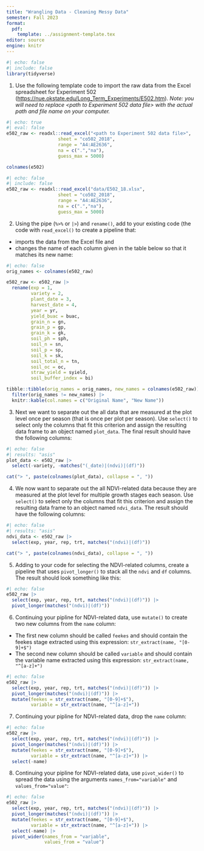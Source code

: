 ```yaml
---
title: "Wrangling Data - Cleaning Messy Data"
semester: Fall 2023
format:
  pdf:
    template: ../assignment-template.tex
editor: source
engine: knitr
---
```


```r
#| echo: false
#| include: false
library(tidyverse)
```

1. Use the following template code to import the raw data from the Excel spreadsheet for Experiment 502 ([https://nue.okstate.edu/Long_Term_Experiments/E502.htm](https://nue.okstate.edu/Long_Term_Experiments/E502.htm)). *Note: you will need to replace <path to Experiment 502 data file> with the actual path and file name on your computer.*

```r
#| echo: true
#| eval: false
e502_raw <- readxl::read_excel("<path to Experiment 502 data file>",
                   sheet = "co502_2018",
                   range = "A4:AE2636",
                   na = c(".","na"),
                   guess_max = 5000)

colnames(e502)
```

```r
#| echo: false
#| include: false
e502_raw <- readxl::read_excel("data/E502_18.xlsx",
                   sheet = "co502_2018",
                   range = "A4:AE2636",
                   na = c(".","na"),
                   guess_max = 5000)
```


2. Using the pipe (`%>%` or `|>`) and `rename()`, add to your existing code (the code with `read_excel()` to create a pipeline that:
- imports the data from the Excel file and
- changes the name of each column given in the table below so that it matches its new name:

```r
#| echo: false
orig_names <- colnames(e502_raw)

e502_raw <- e502_raw |> 
  rename(exp = 1,
         variety = 2,
         plant_date = 3,
         harvest_date = 4,
         year = yr,
         yield_buac = buac,
         grain_n = gn,
         grain_p = gp,
         grain_k = gk,
         soil_ph = sph,
         soil_n = sn,
         soil_p = sp,
         soil_k = sk,
         soil_total_n = tn,
         soil_oc = oc,
         straw_yield = syield,
         soil_buffer_index = bi)

tibble::tibble(orig_names = orig_names, new_names = colnames(e502_raw)) |> 
  filter(orig_names != new_names) |> 
  knitr::kable(col.names = c("Original Name", "New Name"))
```

3. Next we want to separate out the all data that are measured at the plot level once per season (that is once per plot per season). Use `select()` to select only the columns that fit this criterion and assign the resulting data frame to an object named `plot_data`. The final result should have the following columns:

```r
#| echo: false
#| results: "asis"
plot_data <- e502_raw |> 
  select(-variety, -matches("(_date)|(ndvi)|(df)"))

cat("> ", paste(colnames(plot_data), collapse = ", "))
```


4. We now want to separate out the all NDVI-related data because they are measured at the plot level for multiple growth stages each season. Use `select()` to select only the columns that fit this criterion and assign the resulting data frame to an object named `ndvi_data`. The result should have the following columns:

```r
#| echo: false
#| results: "asis"
ndvi_data <- e502_raw |> 
  select(exp, year, rep, trt, matches("(ndvi)|(df)"))

cat("> ", paste(colnames(ndvi_data), collapse = ", "))
```

5. Adding to your code for selecting the NDVI-related columns, create a pipeline that uses `pivot_longer()` to stack all the `ndvi` and `df` columns. The result should look something like this:

```r
#| echo: false
e502_raw |> 
  select(exp, year, rep, trt, matches("(ndvi)|(df)")) |> 
  pivot_longer(matches("(ndvi)|(df)"))

```

6. Continuing your pipline for NDVI-related data, use `mutate()` to create two new columns from the `name` column:

- The first new column should be called `feekes` and should contain the feekes stage extracted using this expression: `str_extract(name, "[0-9]+$")`
- The second new column should be called `variable` and should contain the variable name extracted using this expression: `str_extract(name, "^[a-z]+")`


```r
#| echo: false
e502_raw |> 
  select(exp, year, rep, trt, matches("(ndvi)|(df)")) |> 
  pivot_longer(matches("(ndvi)|(df)")) |> 
  mutate(feekes = str_extract(name, "[0-9]+$"),
         variable = str_extract(name, "^[a-z]+"))

```

7. Continuing your pipline for NDVI-related data, drop the `name` column:

```r
#| echo: false
e502_raw |> 
  select(exp, year, rep, trt, matches("(ndvi)|(df)")) |> 
  pivot_longer(matches("(ndvi)|(df)")) |> 
  mutate(feekes = str_extract(name, "[0-9]+$"),
         variable = str_extract(name, "^[a-z]+")) |> 
  select(-name)

```


8. Continuing your pipline for NDVI-related data, use `pivot_wider()` to spread the data using the arguments `names_from="variable"` and `values_from="value"`:

```r
#| echo: false
e502_raw |> 
  select(exp, year, rep, trt, matches("(ndvi)|(df)")) |> 
  pivot_longer(matches("(ndvi)|(df)")) |> 
  mutate(feekes = str_extract(name, "[0-9]+$"),
         variable = str_extract(name, "^[a-z]+")) |> 
  select(-name) |> 
  pivot_wider(names_from = "variable",
              values_from = "value")

```
